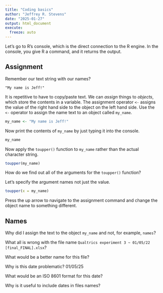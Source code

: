 ```yaml
---
title: "Coding basics"
author: "Jeffrey R. Stevens"
date: "2025-01-27"
output: html_document
execute:
  freeze: auto
---
```


Let's go to R's console, which is the direct connection to the R engine. In the console, you give R a command, and it returns the output.

## Assignment

Remember our text string with our names?
```
"My name is Jeff!"
```

It is repetitive to have to copy/paste text. We can _assign_ things to _objects_, which store the contents in a variable. The assignment operator `<-` assigns the value of the right hand side to the object on the left hand side. Use the `<-` operator to assign the name text to an object called `my_name`.
```r
my_name <- "My name is Jeff!"
```

Now print the contents of `my_name` by just typing it into the console.
```r
my_name
```

Now apply the `toupper()` function to `my_name` rather than the actual character string.
```r
toupper(my_name)
```

How do we find out all of the arguments for the `toupper()` function?

Let's specify the argument names not just the value.
```r
toupper(x = my_name)
```

Press the up arrow to navigate to the assignment command and change the object name to something different.

## Names

Why did I assign the text to the object `my_name` and not, for example, `names`?

What all is wrong with the file name `Qualtrics experiment 3 ~ 01/05/22 [final_FINAL].xlsx`?

What would be a better name for this file?

Why is this date problematic? 01/05/25

What would be an ISO 8601 format for this date?

Why is it useful to include dates in files names?

